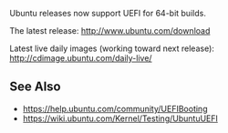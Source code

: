 Ubuntu releases now support UEFI for 64-bit builds.

The latest release: http://www.ubuntu.com/download

Latest live daily images (working toward next release):
http://cdimage.ubuntu.com/daily-live/

==See Also==
* https://help.ubuntu.com/community/UEFIBooting
* https://wiki.ubuntu.com/Kernel/Testing/UbuntuUEFI

<!-- [[Category:UEFI]] -->